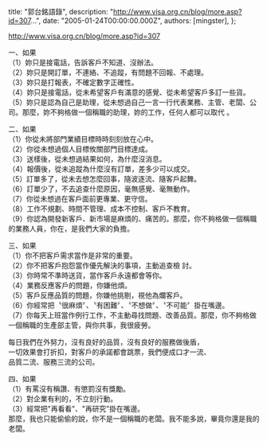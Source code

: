 
  title: "郭台銘語錄",
  description: "http://www.visa.org.cn/blog/more.asp?id=307...",
  date: "2005-01-24T00:00:00.000Z",
  authors: [mingster],
};

<p><a href="http://www.visa.org.cn/blog/more.asp?id=307">http://www.visa.org.cn/blog/more.asp?id=307</a></p>
<p>一、如果<br />（1）妳只是接電話，告訴客戶不知道、沒辦法。<br />（2）妳只是開訂單，不連絡、不追蹤，有問題不回報、不處理。<br />（3）妳只是打報表，不確定數字正確性。<br />（4）妳只是接電話，從未希望客戶有滿意的感覺、從未希望客戶多訂一些貨。<br />（5）妳只是認為自己是助理，從未想過自己一言一行代表業務、主管、老闆、公司。那麼，妳不夠格做一個稱職的助理，妳的工作，任何人都可以取代 。</p>
<p>二、如果<br />（1）你從未將部門業績目標時時刻刻放在心中。<br />（2）你從未想過個人目標攸關部門目標達成。<br />（3）送樣後，從未想過結果如何，為什麼沒消息。<br />（4）報價後，從未追蹤為什麼沒有訂單，差多少可以成交。<br />（5）訂單多了，從未去想怎麼回事，隨波逐流、隨客戶起舞。<br />（6）訂單少了，不去追查什麼原因，毫無感覺、毫無動作。<br />（7）你從未想過在客戶面前更專業、更守信。<br />（8）工作不規劃、時間不管理、成本不控制、客戶不教育。<br />（9）你認為開發新客戶、新市場是麻煩的、痛苦的。那麼，你不夠格做一個稱職的業務人員，你在，是我們大家的負擔。</p>
<p>三、如果<br />（1）你不把客戶需求當作是非常的重要。<br />（2）你不把客戶抱怨當作優先解決的事項，主動追查檢 討。<br />（3）你時常不準時送貨，當作客戶永遠都會等你。<br />（4）業務反應客戶的問題，你嫌他煩。<br />（5）客戶反應品質的問題，你嫌他挑剔，視他為爛客戶。<br />（6）你經常把〝很麻煩〞、〝有困難〞、〝不想做〞、〝不可能〞掛在嘴邊。<br />（7）你每天上班當作例行工作，不主動尋找問題、改善品質。那麼，你不夠格做一個稱職的生產部主管，與你共事，我很疲勞。
<p>每日我們在外努力，沒有良好的品質，沒有良好的服務做後盾，<br />一切效果會打折扣，對客戶的承諾都會跳票，我們便成口才一流、<br />品質二流、服務三流的公司。</p>
<p>四、如果<br />（1）有罵沒有稱讚、有懲罰沒有獎勵。<br />（2）對企業有利的，不立刻行動。<br />（3）經常把"再看看"、"再研究"掛在嘴邊。<br />那麼，我也只能偷偷的說，你不是一個稱職的老闆。我不能多說，畢竟你還是我的老闆。 </p>
